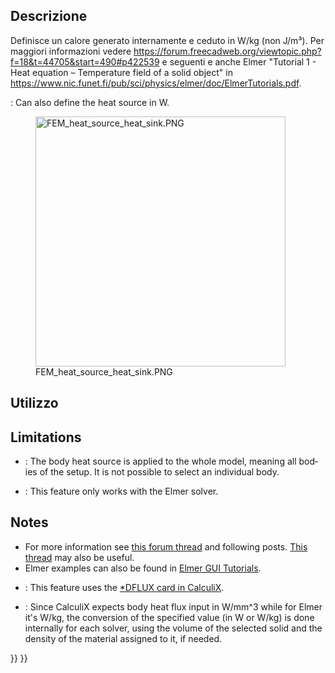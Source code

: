 <languages/>

<div class="mw-translate-fuzzy">
{{Docnav/it|[[FEM_ConstraintTemperature/it|Vincolo temperatura]]|[[FEM_MeshNetgenFromShape/it|Mesh FEM da forma con Netgen]]|[[FEM_Workbench/it|FEM]]|IconL=FEM_ConstraintTemperature.png|IconC=Workbench_FEM.svg|IconR=FEM_MeshNetgenFromShape.png}}
</div>

<div class="mw-translate-fuzzy">
{{GuiCommand/it|Name=FEM ConstraintBodyHeatSource|Name/it=Vincolo fonte di calore del corpo|Icon=Fem-constraint-heatflux.svg|MenuLocation= Modello → Vincoli termici → Vincolo fonte di calore del corpo||Workbenches=[[FEM_Workbench/it|FEM]]|Shortcut=|SeeAlso=[[FEM_tutorial/it|Tutorial FEM]]}}
</div>

<span id="Description"></span>
==Descrizione==

<div class="mw-translate-fuzzy">
Definisce un calore generato internamente e ceduto in W/kg (non J/m³).
Per maggiori informazioni vedere https://forum.freecadweb.org/viewtopic.php?f=18&t=44705&start=490#p422539 e seguenti e anche Elmer "Tutorial 1 - Heat equation – Temperature field of a solid object" in https://www.nic.funet.fi/pub/sci/physics/elmer/doc/ElmerTutorials.pdf.
</div>

<div lang="en" dir="ltr" class="mw-content-ltr">
{{VersionPlus|1.0}}: Can also define the heat source in W.
</div>

[[Image:FEM_heat_source_heat_sink.PNG|400px]]
<div lang="en" dir="ltr" class="mw-content-ltr">
{{Caption|Heat sink with a chip underneath serving as a body heat source}}
</div>

<span id="Usage"></span>
==Utilizzo==

<div class="mw-translate-fuzzy">
{{Userdocnavi/it}}
</div>

<div lang="en" dir="ltr" class="mw-content-ltr">
==Limitations==
</div>

<div lang="en" dir="ltr" class="mw-content-ltr">
* {{VersionMinus|0.20}}: The body heat source is applied to the whole model, meaning all bodies of the setup. It is not possible to select an individual body.
* {{VersionMinus|0.21}}: This feature only works with the Elmer solver.
</div>

<div lang="en" dir="ltr" class="mw-content-ltr">
==Notes==
</div>

<div lang="en" dir="ltr" class="mw-content-ltr">
* For more information see [https://forum.freecadweb.org/viewtopic.php?f=18&t=44705&start=490#p422539 this forum thread] and following posts. [https://forum.freecadweb.org/viewtopic.php?f=18&t=28926 This thread] may also be useful.
* Elmer examples can also be found in [https://www.nic.funet.fi/pub/sci/physics/elmer/doc/ElmerTutorials.pdf Elmer GUI Tutorials].
* {{VersionPlus|1.0}}: This feature uses the [https://web.mit.edu/calculix_v2.7/CalculiX/ccx_2.7/doc/ccx/node188.html *DFLUX card in CalculiX].
* {{VersionPlus|1.0}}: Since CalculiX expects body heat flux input in W/mm^3 while for Elmer it's W/kg, the conversion of the specified value (in W or W/kg) is done internally for each solver, using the volume of the selected solid and the density of the material assigned to it, if needed.
</div>

<div class="mw-translate-fuzzy">
{{Docnav/it|[[FEM_ConstraintTemperature/it|Vincolo temperatura]]|[[FEM_MeshNetgenFromShape/it|Mesh FEM da forma con Netgen]]|[[FEM_Workbench/it|FEM]]|IconL=FEM_ConstraintTemperature.png|IconC=Workbench_FEM.svg|IconR=FEM_MeshNetgenFromShape.png}}
</div>

{{FEM Tools navi{{#translation:}}}}
{{Userdocnavi{{#translation:}}}}